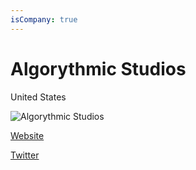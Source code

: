 ```yaml
---
isCompany: true
---
```


# Algorythmic Studios

<Location>

United States

</Location>

![Algorythmic Studios](http://nebula.wsimg.com/14d5032fa862fc1aaee9a2cf0660795b?AccessKeyId=4A512CB7C1C723FECA90&disposition=0&alloworigin=1)

<Website>

[Website](http://www.algorythmicstudios.com)

[Twitter](https://twitter.com/AlgorythmicSG)

</Website>
